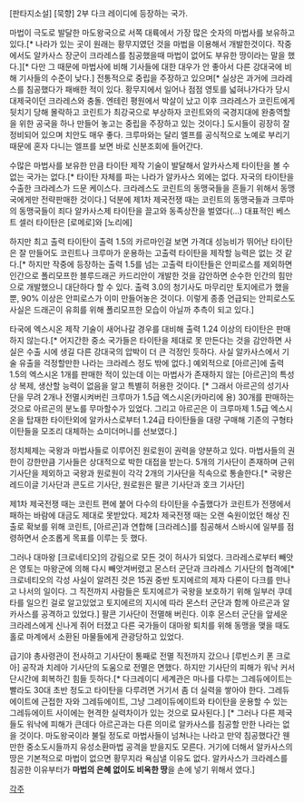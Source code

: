 [판타지소설] [묵향] 2부 다크 레이디에 등장하는 국가.

마법이 극도로 발달한 마도왕국으로 서쪽 대륙에서 가장 많은 숫자의 마법사를 보유하고 있다.[* 나라가 있는 곳이 원래는 황무지였던 것을 마법을 이용해서 개발한것이다. 작중에서도 알카사스 장군이 크라레스를 침공했을때 마법이 없어도 부유한 땅이라는 말을 했다.][* 다만 그 때문에 마법사에 비해 기사들에 대한 대우가 안 좋아서 다른 강대국에 비해 기사들의 수준이 낮다.] 전통적으로 중립을 주장하고 있으며[* 실상은 과거에 크라레스를 침공했다가 패배한 적이 있다. 황무지에서 일어나 점점 영토를 넓혀나가다가 당시 대제국이던 크라레스와 충돌. 엔테린 평원에서 박살이 났고 이후 크라레스가 코린트에게 뒷치기 당해 몰락하고 코린트가 최강국으로 부상하자 코린트와의 국경지대에 완충역할을 위한 공국을 하나 만들어 놓고는 중립을 주장하고 있는 것이다.] 도시들이 굉장히 잘 정비되어 있으며 치안도 매우 좋다. 크루마와는 달리 엘프를 공식적으로 노예로 부리기 때문에 혼자 다니는 엘프를 보면 바로 신분조회에 들어간다.

수많은 마법사를 보유한 만큼 타이탄 제작 기술이 발달해서 알카사스제 타이탄을 볼 수 없는 국가는 없다.[* 타이탄 자체를 파는 나라가 알카사스 외에는 없다. 자국의 타이탄을 수출한 크라레스가 드문 케이스다. 크라레스도 코린트의 동맹국들을 흔들기 위해서 동맹국에게만 전략판매한 것이다.] 덕분에 제1차 제국전쟁 때는 코린트의 동맹국들과 크루마의 동맹국들이 죄다 알카사스제 타이탄을 끌고와 동족상잔을 벌였다(...) 대표적인 베스트 셀러 타이탄은 [로메로]와 [노리에] 

하지만 최고 출력 타이탄이 출력 1.5의 카르마인걸 보면 가격대 성능비가 뛰어난 타이탄은 잘 만들어도 코린트나 크루마가 운용하는 고출력 타이탄을 제작할 능력은 없는 것 같다.[* 하지만 작중에 등장하는 출력 1.5를 넘는 고출력 타이탄들은 안피로스를 제외하면 인간으로 폴리모프한 블루드래곤 카드리안이 개발한 것을 감안하면 순수한 인간의 힘만으로 개발했으니 대단하다 할 수 있다. 출력 3.0의 청기사도 마무리만 토지에르가 했을 뿐, 90% 이상은 안피로스가 이미 만들어놓은 것이다. 이렇게 종종 언급되는 안피로스도 사실은 드래곤이 유희를 위해 폴리모프한 모습이 아닐까 추측이 되고 있다.]

타국에 엑스시온 제작 기술이 새어나갈 경우를 대비해 출력 1.24 이상의 타이탄은 판매하지 않는다.[* 어지간한 중소 국가들은 타이탄을 제대로 못 만든다는 것을 감안하면 사실은 수출 시에 생길 다른 강대국의 압박이 더 큰 걱정인 듯하다. 사실 알카사스에서 기술 유출을 걱정할만한 나라는 크라레스 정도 밖에 없다.] 예외적으로 [아르곤]에 출력 1.5의 엑스시온 1개를 판매한 적이 있는데 이는 마법사가 존재하지 않는 [아르곤]의 특성상 복제, 생산할 능력이 없음을 알고 특별히 허용한 것이다. [* 그래서 아르곤의 성기사단을 무려 2개나 전멸시켜버린 크루마가 1.5급 엑스시온(카마리에 용) 30개를 판매하는 것으로 아르곤의 분노를 무마할수가 있었다. 그리고 아르곤은 이 크루마제 1.5급 엑스시온을 탑재한 타이탄외에 알카사스로부터 1.24급 타이탄들을 대량 구매해 기존의 구형타이탄들을 모조리 대체하는 쇼미더머니를 선보였다.]

정치체제는 국왕과 마법사들로 이루어진 원로원이 권력을 양분하고 있다. 마법사들의 권한이 강한만큼 기사들은 상대적으로 박한 대접을 받는다. 5개의 기사단이 존재하며 근위기사단을 제외하고 국왕과 원로원이 각각 2개의 기사단을 직속으로 통솔한다.[* 국왕은 레드이글 기사단과 콘도르 기사단, 원로원은 팔콘 기사단과 호크 기사단]

제1차 제국전쟁 때는 코린트 편에 붙어 다수의 타이탄을 수출했다가 코린트가 전쟁에서 패하는 바람에 대금도 제대로 못받았다. 제2차 제국전쟁 때는 오랜 숙원이었던 해상 진출로 확보를 위해 코린트, [아르곤]과 연합해 [크라레스]를 침공해서 스바시에 일부를 점령하면서 순조롭게 목표를 이루는 듯 했다.

그러나 대마왕 [크로네티오]의 강림으로 모든 것이 허사가 되었다. 크라레스로부터 빼앗은 영토는 마왕군에 의해 다시 빼앗겨버렸고 몬스터 군단과 크라레스 기사단의 협격에[* 크로네티오의 각성 사실이 알려진 것은 15권 중반 토지에르의 제자 다론이 다크를 만나고 나서의 일이다. 그 직전까지 사람들은 토지에르가 국왕을 보호하기 위해 일부러 쿠데타를 일으킨 걸로 알고있었고 토지에르의 지시에 따라 몬스터 군단과 함께 아르곤과 알카사스를 공격하고 있었다.] 팔콘 기사단이 전멸해 버린다. 이후 몬스터 군단을 앞세운 크라레스에게 신나게 쥐어 터졌고 다른 국가들이 대마왕 퇴치를 위해 동맹을 맺을 때도 홀로 마계에서 소환된 마물들에게 관광당하고 있었다.

급기야 총사령관이 전사하고 기사단이 통째로 전멸 직전까지 갔으나 [루빈스키 폰 크로아] 공작과 치레아 기사단의 도움으로 전멸은 면했다. 하지만 기사단의 피해가 워낙 커서 단시간에 회복하긴 힘들 듯하다.[* 다크레이디 세계관은 마나를 다루는 그레듀에이트는 빨라도 30대 초반 정도고 타이탄을 다루려면 거기서 좀 더 실력을 쌓아야 한다. 그레듀에이트에 근접한 자와 그레듀에이트, 그냥 그레이듀에이트와 타이탄을 운용할 수 있는 그레듀에이트 사이에는 현격한 실력차이가 있는 것으로 묘사된다.] [* 그러나 다른 제국들도 워낙에 피해가 큰데다 아르곤과는 다른 의미로 알카사스를 침공할 만한 나라는 없을 것이다. 마도왕국이라 불릴 정도로 마법사들이 넘쳐나는 나라고 만약 침공했다간 웬만한 중소도시들까지 유성소환마법 공격을 받을지도 모른다. 거기에 더해서 알카사스의 땅은 기본적으로 마법이 없으면 황무지라 욕심낼 이유도 없다. 알카사스가 크라레스를 침공한 이유부터가 '''마법의 은혜 없이도 비옥한 땅'''을 손에 넣기 위해서 였다.]

[[각주]]
